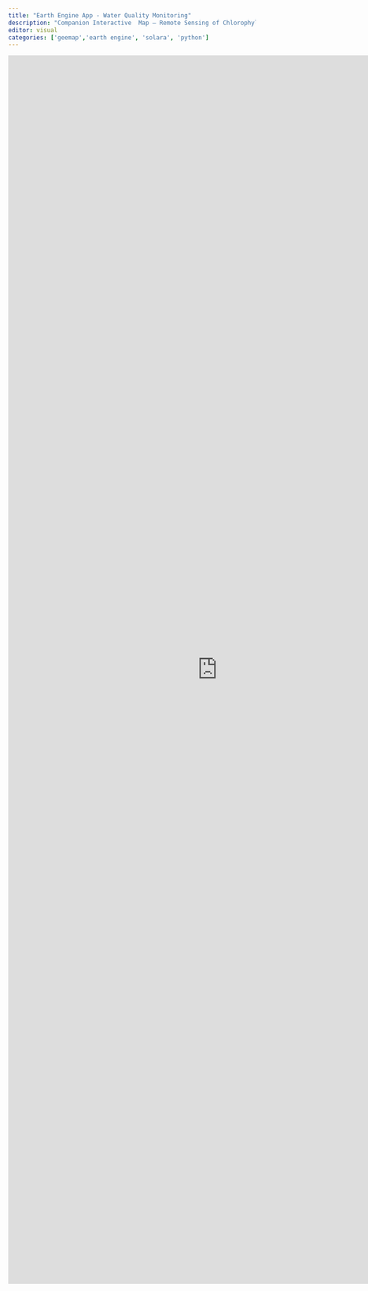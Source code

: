 ```yaml
---
title: "Earth Engine App - Water Quality Monitoring"
description: "Companion Interactive  Map — Remote Sensing of Chlorophyll-A Using Landsat 8"
editor: visual
categories: ['geemap','earth engine', 'solara', 'python']
---
```


<iframe
	src="https://romero61-waterqualitymonitoring-smb.hf.space"
	frameborder="0"
	width="850"
	height= '2500'
></iframe>
